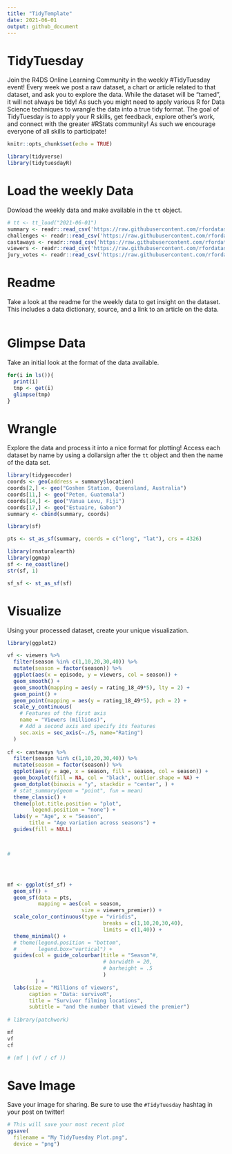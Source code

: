 ```yaml
---
title: "TidyTemplate"
date: 2021-06-01
output: github_document
---
```


# TidyTuesday

Join the R4DS Online Learning Community in the weekly #TidyTuesday event!
Every week we post a raw dataset, a chart or article related to that dataset, and ask you to explore the data.
While the dataset will be “tamed”, it will not always be tidy! As such you might need to apply various R for Data Science techniques to wrangle the data into a true tidy format.
The goal of TidyTuesday is to apply your R skills, get feedback, explore other’s work, and connect with the greater #RStats community!
As such we encourage everyone of all skills to participate!

```r

knitr::opts_chunk$set(echo = TRUE)

library(tidyverse)
library(tidytuesdayR)

```

# Load the weekly Data

Dowload the weekly data and make available in the `tt` object.

```r

# tt <- tt_load("2021-06-01")
summary <- readr::read_csv('https://raw.githubusercontent.com/rfordatascience/tidytuesday/master/data/2021/2021-06-01/summary.csv')
challenges <- readr::read_csv('https://raw.githubusercontent.com/rfordatascience/tidytuesday/master/data/2021/2021-06-01/challenges.csv')
castaways <- readr::read_csv('https://raw.githubusercontent.com/rfordatascience/tidytuesday/master/data/2021/2021-06-01/castaways.csv')
viewers <- readr::read_csv('https://raw.githubusercontent.com/rfordatascience/tidytuesday/master/data/2021/2021-06-01/viewers.csv')
jury_votes <- readr::read_csv('https://raw.githubusercontent.com/rfordatascience/tidytuesday/master/data/2021/2021-06-01/jury_votes.csv')
```


# Readme

Take a look at the readme for the weekly data to get insight on the dataset.
This includes a data dictionary, source, and a link to an article on the data.

```r

```


# Glimpse Data

Take an initial look at the format of the data available.

```r
for(i in ls()){
  print(i)
  tmp <- get(i)
  glimpse(tmp)
}

```

# Wrangle

Explore the data and process it into a nice format for plotting! Access each dataset by name by using a dollarsign after the `tt` object and then the name of the data set.

```r

library(tidygeocoder)
coords <- geo(address = summary$location)
coords[2,] <- geo("Goshen Station, Queensland, Australia")
coords[11,] <- geo("Peten, Guatemala")
coords[14,] <- geo("Vanua Levu, Fiji")
coords[17,] <- geo("Estuaire, Gabon")
summary <- cbind(summary, coords)

library(sf)

pts <- st_as_sf(summary, coords = c("long", "lat"), crs = 4326)

library(rnaturalearth)
library(ggmap)
sf <- ne_coastline() 
str(sf, 1)

sf_sf <- st_as_sf(sf)


```


# Visualize

Using your processed dataset, create your unique visualization.

```r
library(ggplot2)

vf <- viewers %>%
  filter(season %in% c(1,10,20,30,40)) %>%
  mutate(season = factor(season)) %>% 
  ggplot(aes(x = episode, y = viewers, col = season)) +
  geom_smooth() +
  geom_smooth(mapping = aes(y = rating_18_49*5), lty = 2) +
  geom_point() +
  geom_point(mapping = aes(y = rating_18_49*5), pch = 2) +
  scale_y_continuous(
    # Features of the first axis
    name = "Viewers (millions)",
    # Add a second axis and specify its features
    sec.axis = sec_axis(~./5, name="Rating")
  )
  
cf <- castaways %>%
  filter(season %in% c(1,10,20,30,40)) %>%
  mutate(season = factor(season)) %>% 
  ggplot(aes(y = age, x = season, fill = season, col = season)) +
  geom_boxplot(fill = NA, col = "black", outlier.shape = NA) +
  geom_dotplot(binaxis = "y", stackdir = "center", ) +
  # stat_summary(geom = "point", fun = mean)
  theme_classic() +
  theme(plot.title.position = "plot",
        legend.position = "none") +
  labs(y = "Age", x = "Season",
       title = "Age variation across seasons") +
  guides(fill = NULL)



# 




mf <- ggplot(sf_sf) +
  geom_sf() +
  geom_sf(data = pts, 
          mapping = aes(col = season,
                        size = viewers_premier)) +
  scale_color_continuous(type = "viridis",
                               breaks = c(1,10,20,30,40), 
                               limits = c(1,40)) +
  theme_minimal() +
  # theme(legend.position = "bottom", 
  #       legend.box="vertical") +
  guides(col = guide_colourbar(title = "Season"#,
                               # barwidth = 20, 
                               # barheight = .5
                               )
         ) +
  labs(size = "Millions of viewers", 
       caption = "Data: survivoR",
       title = "Survivor filming locations",
       subtitle = "and the number that viewed the premier")
  
# library(patchwork)

mf
vf
cf

# (mf | (vf / cf ))
```

# Save Image

Save your image for sharing. Be sure to use the `#TidyTuesday` hashtag in your post on twitter! 

```r

# This will save your most recent plot
ggsave(
  filename = "My TidyTuesday Plot.png",
  device = "png")

```
